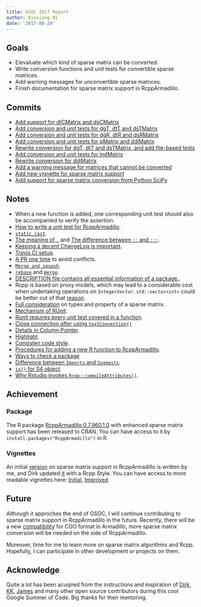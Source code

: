 ```yaml
---
title: GSOC 2017 Report
author: Binxiang Ni
date: '2017-08-20'
---
```


## Goals
* Elevaluate which kind of sparse matrix can be converted.
* Write conversion functions and unit tests for convertible sparse matrices.
* Add warning messages for unconvertible sparse matrices.
* Finish documentation for sparse matrix support in RcppArmadillo.

## Commits  

* [Add support for dtCMatrix and dsCMatrix](https://github.com/RcppCore/RcppArmadillo/pull/135) 
* [Add conversion and unit tests for dgT, dtT and dsTMatrix](https://github.com/RcppCore/RcppArmadillo/pull/136)
* [Add conversion and unit tests for dgR, dtR and dsRMatrix](https://github.com/RcppCore/RcppArmadillo/pull/139)
* [Add conversion and unit tests for pMatrix and ddiMatrix](https://github.com/RcppCore/RcppArmadillo/pull/140)
* [Rewrite conversion for dgT, dtT and dsTMatrix, and add file-based tests](https://github.com/RcppCore/RcppArmadillo/pull/142)
* [Add conversion and unit tests for indMatrix](https://github.com/RcppCore/RcppArmadillo/pull/144)
* [Rewrite conversion for ddiMatrix](https://github.com/RcppCore/RcppArmadillo/pull/145)
* [Add a warning message for matrices that cannot be converted](https://github.com/RcppCore/RcppArmadillo/pull/147)
* [Add new vignette for sparse matrix support](https://github.com/RcppCore/RcppArmadillo/pull/152)
* [Add support for sparse matrix conversion from Python SciPy](https://github.com/RcppCore/RcppArmadillo/pull/158)

## Notes
* When a new function is added, one corresponding unit test should also be accompanied to verify the assertion.
* [How to write a unit test for RcppArmadillo](https://github.com/RcppCore/RcppArmadillo/pull/135#issuecomment-308569350).
* [`static_cast`](http://en.cppreference.com/w/cpp/language/static_cast).
* [The meaning of `.`](https://github.com/RcppCore/RcppArmadillo/pull/135#issuecomment-308627910) and [The difference between `::` and `:::`](https://stat.ethz.ch/R-manual/R-devel/library/base/html/ns-dblcolon.html).
* [Keeping a decent ChangeLog is important](https://github.com/RcppCore/RcppArmadillo/pull/135#issuecomment-308998693).
* [Travis CI setup](https://github.com/mbonaci/mbo-storm/wiki/Integrate-Travis-CI-with-your-GitHub-repo).
* [A PR one time](https://github.com/RcppCore/RcppArmadillo/pull/136#issuecomment-309278391) to avoid conflicts.
* [`Merge and squash`](https://github.com/RcppCore/RcppArmadillo/pull/136#issuecomment-309286287).
* [`rebase`](https://github.com/RcppCore/RcppArmadillo/pull/139#issuecomment-309478465) and [`merge`](https://github.com/RcppCore/RcppArmadillo/pull/139#issuecomment-309488302).
* [DESCRIPTION file contains all essential information of a package.](https://github.com/RcppCore/RcppArmadillo/pull/140#issuecomment-309626340).
* Rcpp is based on proxy models, which may lead to a considerable cost when undertaking operations on `IntegerVector`. `std::vector<int>` could be better out of that [reason](https://github.com/RcppCore/RcppArmadillo/pull/140#pullrequestreview-45318881).
* [Full consideration](https://github.com/RcppCore/RcppArmadillo/pull/140#discussion_r123146557) on types and property of a sparse matrix.
* [Mechanism of RUnit](https://github.com/RcppCore/RcppArmadillo/pull/142#issuecomment-312998351).
* [Runit requires every unit test covered in a function](https://github.com/RcppCore/RcppArmadillo/pull/142#issuecomment-313249482).
* [Close connection after using `textConnection()`](https://github.com/RcppCore/RcppArmadillo/pull/144#issuecomment-313882515)
* [Details in Column Pointer](https://github.com/RcppCore/RcppArmadillo/pull/150#issuecomment-319438038).
* [Highlight](https://github.com/RcppCore/RcppArmadillo/pull/153#issuecomment-319237045).
* [Consisten code style](https://github.com/RcppCore/RcppArmadillo/issues/134#issuecomment-305604312).
* [Procedures for adding a new R function to RcppArmadillo](https://github.com/RcppCore/RcppArmadillo/issues/141#issuecomment-320439915).
* [Ways to check a package](https://github.com/RcppCore/RcppArmadillo/issues/157#issuecomment-320538179)
* [Difference between `Imports` and `Suggests`](https://github.com/RcppCore/RcppArmadillo/issues/157#issuecomment-321234972).
* [`is()` for S4 object](https://github.com/RcppCore/RcppArmadillo/issues/161#issuecomment-323467101).
* [Why Rstudio invokes `Rcpp::compileAttributes()`](https://github.com/RcppCore/RcppArmadillo/issues/163#issuecomment-323504754).

## Achievement
### Package
The R package [RcppArmadillo 0.7.960.1.0](https://cran.r-project.org/web/packages/RcppArmadillo/index.html) with enhanced sparse matrix support has been released to CRAN. You can have access to it by `install.packages("RcppArmadillo")` in R. 

### Vignettes
An initial [version](https://github.com/binxiangni/Sparse_Matrix_in_RcppArmadillo/blob/master/RcppArmadillo-sparseMatrix.Rnw) on sparse matrix support in RcppArmadillo is written by me, and Dirk updated [it](https://github.com/RcppCore/RcppArmadillo/blob/master/vignettes/RcppArmadillo-sparseMatrix.Rnw) with a Rcpp Style. You can have access to more readable vignettes here: [Initial](https://github.com/binxiangni/Sparse_Matrix_in_RcppArmadillo/blob/master/RcppArmadillo-sparseMatrix.pdf), [Improved](http://dirk.eddelbuettel.com/tmp/RcppArmadillo-sparseMatrix.pdf)

## Future
Although it approches the end of GSOC, I will continue contributing to sparse matrix support in RcppArmadillo in the future. Recently, there will be a new [compatibility](https://github.com/conradsnicta/armadillo-code/issues/13) for COO format in Armadillo, more sparse matrix conversion will be needed on the side of RcppArmadillo. 

Moreover, time for me to learn more on sparse matrix algorithms and Rcpp. Hopefully, I can participate in other development or projects on them. 

## Acknowledge
Quite a lot has been acuqired from the instructions and inspiration of [Dirk](https://github.com/eddelbuettel), [KK](https://github.com/thirdwing), [James](https://github.com/coatless) and many other open source contributors during this cool Google Summer of Code. Big thanks for their mentoring. 
